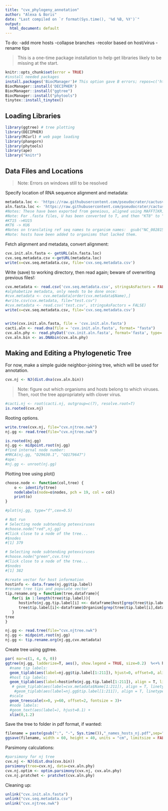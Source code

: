```yaml
---
title: "cvx_phylogeny_annotation"
author: "Alexa & Boris"
date: "Last compiled on `r format(Sys.time(), '%d %B, %Y')`"
output:
  html_document: default
---
```

To do:
-add more hosts
-collapse branches
-recolor based on host/virus
-rename tips

> This is a one-time package installation to help get libraries likely to be missing at the start.

```r
knitr::opts_chunk$set(error = TRUE)
#install needed packages
install.packages('BiocManager')# This option gave B errors; repos=c('https://cran.rstudio.com'), ask=F)
BiocManager::install('DECIPHER')
BiocManager::install("ggtree")
BiocManager::install("phytools")
tinytex::install_tinytex()


```

## Loading Libraries

```r
library(ggtree) # tree plotting
library(DECIPHER)
library(RCurl) # web page loading
library(phangorn)
library(phytools)
library(ape)
library("knitr")
```

## Data Files and Locations
>Note: Errors on windows still to be resolved

Specify location of RNA sequence alignment and metadata:
```r
metadata.loc <- 'https://raw.githubusercontent.com/pseudocrater/cactusvirusx/master/data/cvx_hostdata_v3.csv'
aln.fasta.loc <- 'https://raw.githubusercontent.com/pseudocrater/cactusvirusx/master/data/genbank_KR_viruses_aln_v3.fasta'
#Notes: These have been exported from geneious, aligned using MAFFT[KR], exported as both .fasta and as .csv for relevant columns.
#Note: For .fasta files, U has been converted to T, and then "KT8" to "KU8" to conserve naming. 
#KT15 ->KU15
#KT6 -> KU6
#Notes on translating ref seq names to organism names:  gsub("NC_002815", "Cactus virus X_AF308158"; "NC_006059", "Zygocactus virus X_AY366208"; "NC_011659", "Schlumbergera virus X_AY366207";"NC_024458", "Pitaya virus X_JF930327"
#Note: hosts have been added to organisms that lacked them.

```

Fetch alignment and metadata, convert alignment:
```r
cvx.init.aln.fasta <- getURL(aln.fasta.loc)
cvx.seq.metadata.csv <-getURL(metadata.loc)
write(x=cvx.seq.metadata.csv, file='cvx.seq.metadata.csv')
```

Write (save) to working directory, then read again; beware of overwriting previous files!:

```r
cvx.metadata <- read.csv('cvx.seq.metadata.csv', stringsAsFactors = FALSE)
#alphabetize metadata, only needs to be done once:
#cvx.metadata <- cvx.metadata[order(cvx.metadata$Name),]
#write.csv(cvx.metadata, file="test.csv")
#cvx.metadata <- read.csv('test.csv', stringsAsFactors = FALSE)
write(x=cvx.seq.metadata.csv, file='cvx.seq.metadata.csv')


write(cvx.init.aln.fasta, file = 'cvx.init.aln.fasta')
cacti.aln <- read.dna(file = 'cvx.init.aln.fasta', format= "fasta")
cvx.aln.phy <- read.phyDat('cvx.init.aln.fasta', format='fasta', type='DNA')
cvx.aln.bin <- as.DNAbin(cvx.aln.phy)
```

## Making and Editing a Phylogenetic Tree

For now, make a simple guide neighbor-joining tree, which will be used for annotation.

```r
cvx.nj <- NJ(dist.dna(cvx.aln.bin))
```


>Note: figure out which organisms and hosts belong to which viruses. Then, root the tree appropriately with clover virus.

```r
#cacti.nj <- root(cacti.nj, outgroup=c(7), resolve.root=T)
is.rooted(cvx.nj)
```


Rooting options.
```r

write.tree(cvx.nj, file="cvx.njtree.nwk")
nj.gg <- read.tree(file="cvx.njtree.nwk")

is.rooted(nj.gg)
nj.gg <- midpoint.root(nj.gg)
#find internal node number:
#MRCA(nj.gg, "D29630.1", "GQ179647")
#ape:
#nj.gg <- unroot(nj.gg)

```
Plotting tree using plot()
```r
choose.node <- function(col,tree) {
    o <- identify(tree)
    nodelabels(node=o$nodes, pch = 19, col = col)
    print(o)
}

#plot(nj.gg, type="f",cex=0.5)

# Not run
# Selecting node subtending potexviruses
#choose.node("red",nj.gg)
#Click close to a node of the tree...
#$nodes
#[1] 379

# Selecting node subtending potexviruses
#choose.node("green",cvx.tre)
#Click close to a node of the tree...
#$nodes
#[1] 382

```

```r
#create vector for host information
hostinfo <- data.frame(nj.gg$tip.label)
#rename tree tips and populate vector
tip.rename.org = function(tree,dataframe){
   for(i in 1:length(tree$tip.label)){
      hostinfo$nj.gg.tip.label[i] <<- dataframe$host[grep(tree$tip.label[i],dataframe$Name)]
      tree$tip.label[i]<-dataframe$Organism[grep(tree$tip.label[i],dataframe$Name)]
   }
tree
}

nj.gg <- read.tree(file="cvx.njtree.nwk")
nj.gg <- midpoint.root(nj.gg)
nj.gg <- tip.rename.org(nj.gg,cvx.metadata)

```



Create tree using ggtree. 
```r
par( mar=c(1, 4, 0, 0))
ggtree(nj.gg, ladderize=T, aes(), show.legend = TRUE, size=0.2)  %<+% hostinfo +
  #name tip labels:
  geom_tiplab(aes(label=nj.gg$tip.label[1:211]), hjust=0, offset=0, align=T, linetype = "dotted")+
  #host tip labels:
  geom_tiplab(aes(label=hostinfo$nj.gg.tip.label[1:211]), align = T, linetype = 'blank', na.rm=TRUE, offset=0.2) +
   # geom_tiplab(aes(label=cvx.metadata$Name[1:211]), align = T, linetype = 'blank', na.rm=TRUE, offset=0.2) +
    #geom_tiplab(aes(label=nj.gg$tip.label[1:211]), align = T, linetype = 'blank', na.rm=TRUE, offset=0.3) +
  #scale
  geom_treescale(x=0, y=60, offset=2, fontsize = 3)+
  #node labels:
  #geom_text(aes(label=), hjust=0.1) +
  xlim(0,1.2)
```

Save the tree to folder in pdf format, if wanted:
```r
filename = paste(gsub(":", "-", Sys.time()),"_names_hosts_nj.pdf",sep="")
ggsave(filename, width = 60, height = 40, units = "cm", limitsize = FALSE)
```

Parsimony calculations:
```r
#parsimony for nj tree
cvx.nj <- NJ(dist.dna(cvx.bin))
parsimony(tree=cvx.nj, data=cvx.aln.phy)
cvx.nj.optim <- optim.parsimony(cvx.nj, cvx.aln.phy)
cvx.nj.pratchet <- pratchet(cvx.aln.phy)
```

Cleaning up:
```r
unlink("cvx.init.aln.fasta")
unlink("cvx.seq.metadata.csv")
unlink("cvx.njtree.nwk")
```


